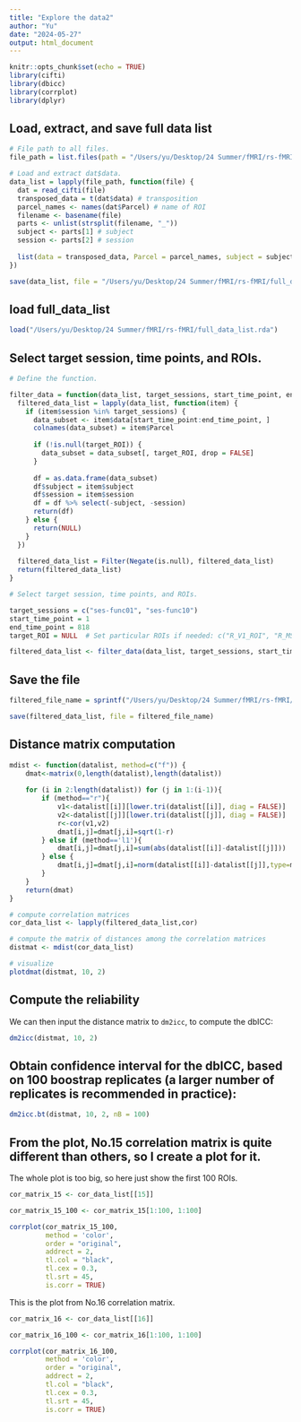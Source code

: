 ```yaml
---
title: "Explore the data2"
author: "Yu"
date: "2024-05-27"
output: html_document
---
```


```r
knitr::opts_chunk$set(echo = TRUE)
library(cifti)
library(dbicc)
library(corrplot)
library(dplyr)
```

## Load, extract, and save full data list

```r
# File path to all files.
file_path = list.files(path = "/Users/yu/Desktop/24 Summer/fMRI/rs-fMRI/MSC/ptseries", full.names = TRUE, pattern = '_task-rest_bold_mmp_fsLR.ptseries.nii')

# Load and extract dat$data.
data_list = lapply(file_path, function(file) {
  dat = read_cifti(file) 
  transposed_data = t(dat$data) # transposition
  parcel_names <- names(dat$Parcel) # name of ROI
  filename <- basename(file)
  parts <- unlist(strsplit(filename, "_"))
  subject <- parts[1] # subject
  session <- parts[2] # session
  
  list(data = transposed_data, Parcel = parcel_names, subject = subject, session = session)
})

save(data_list, file = "/Users/yu/Desktop/24 Summer/fMRI/rs-fMRI/full_data_list.rda")
```


## load full_data_list

```r
load("/Users/yu/Desktop/24 Summer/fMRI/rs-fMRI/full_data_list.rda")
```


## Select target session, time points, and ROIs.

```r
# Define the function.

filter_data = function(data_list, target_sessions, start_time_point, end_time_point, target_ROI = NULL) {
  filtered_data_list = lapply(data_list, function(item) {
    if (item$session %in% target_sessions) {
      data_subset <- item$data[start_time_point:end_time_point, ]
      colnames(data_subset) = item$Parcel
      
      if (!is.null(target_ROI)) {
        data_subset = data_subset[, target_ROI, drop = FALSE]
      }
      
      df = as.data.frame(data_subset)
      df$subject = item$subject
      df$session = item$session
      df = df %>% select(-subject, -session)
      return(df)
    } else {
      return(NULL)
    }
  })
  
  filtered_data_list = Filter(Negate(is.null), filtered_data_list)
  return(filtered_data_list)
}

# Select target session, time points, and ROIs.

target_sessions = c("ses-func01", "ses-func10")
start_time_point = 1
end_time_point = 818
target_ROI = NULL  # Set particular ROIs if needed: c("R_V1_ROI", "R_MST_ROI", "R_V6_ROI")

filtered_data_list <- filter_data(data_list, target_sessions, start_time_point, end_time_point, target_ROI)

```


## Save the file

```r
filtered_file_name = sprintf("/Users/yu/Desktop/24 Summer/fMRI/rs-fMRI/filtered_data_lists/filtered_data_list_%s_%d_%d.rda", paste(target_sessions, collapse = "_"), start_time_point, end_time_point)

save(filtered_data_list, file = filtered_file_name)

```


## Distance matrix computation

```r
mdist <- function(datalist, method=c("f")) {
    dmat<-matrix(0,length(datalist),length(datalist))
    
    for (i in 2:length(datalist)) for (j in 1:(i-1)){
        if (method=="r"){
            v1<-datalist[[i]][lower.tri(datalist[[i]], diag = FALSE)]
            v2<-datalist[[j]][lower.tri(datalist[[j]], diag = FALSE)]
            r<-cor(v1,v2)
            dmat[i,j]=dmat[j,i]=sqrt(1-r)
        } else if (method=='l1'){
            dmat[i,j]=dmat[j,i]=sum(abs(datalist[[i]]-datalist[[j]]))
        } else {
            dmat[i,j]=dmat[j,i]=norm(datalist[[i]]-datalist[[j]],type=method)
        }
    }
    return(dmat)
}
```

```r

# compute correlation matrices
cor_data_list <- lapply(filtered_data_list,cor)

# compute the matrix of distances among the correlation matrices
distmat <- mdist(cor_data_list)

# visualize
plotdmat(distmat, 10, 2)
```


## Compute the reliability  

We can then input the distance matrix to `dm2icc`, to compute the dbICC:
```r
dm2icc(distmat, 10, 2)
```


## Obtain confidence interval for the dbICC, based on 100 boostrap replicates (a larger number of replicates is recommended in practice):

```r
dm2icc.bt(distmat, 10, 2, nB = 100)
```


## From the plot, No.15 correlation matrix is quite different than others, so I create a plot for it.
The whole plot is too big, so here just show the first 100 ROIs.

```r
cor_matrix_15 <- cor_data_list[[15]] 

cor_matrix_15_100 <- cor_matrix_15[1:100, 1:100]

corrplot(cor_matrix_15_100, 
         method = 'color', 
         order = "original", 
         addrect = 2, 
         tl.col = "black", 
         tl.cex = 0.3,
         tl.srt = 45, 
         is.corr = TRUE)
```

This is the plot from No.16 correlation matrix.
```r
cor_matrix_16 <- cor_data_list[[16]] 

cor_matrix_16_100 <- cor_matrix_16[1:100, 1:100]

corrplot(cor_matrix_16_100, 
         method = 'color', 
         order = "original", 
         addrect = 2, 
         tl.col = "black", 
         tl.cex = 0.3,
         tl.srt = 45, 
         is.corr = TRUE)
```
